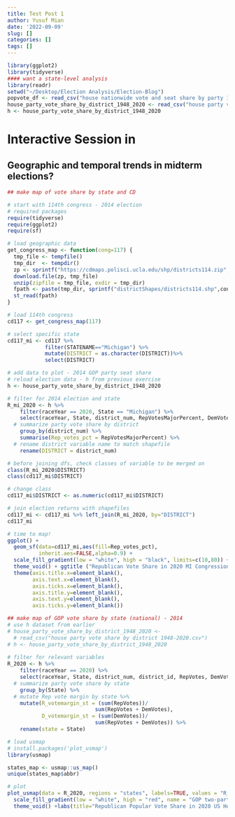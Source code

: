 ```yaml
---
title: Test Post 1
author: Yusuf Mian
date: '2022-09-09'
slug: []
categories: []
tags: []
---
```



```r
library(ggplot2)
library(tidyverse)
#### want a state-level analysis
library(readr)
setwd("~/Desktop/Election Analysis/Election-Blog")
popvote_df <- read_csv("house nationwide vote and seat share by party 1948-2020.csv")
house_party_vote_share_by_district_1948_2020 <- read_csv("house party vote share by district 1948-2020.csv")
h <- house_party_vote_share_by_district_1948_2020
```

# Interactive Session in \texttt{R Studio}

## Geographic and temporal trends in midterm elections?

```r
## make map of vote share by state and CD

# start with 114th congress - 2014 election
# required packages 
require(tidyverse)
require(ggplot2)
require(sf)

# load geographic data
get_congress_map <- function(cong=117) {
  tmp_file <- tempfile()
  tmp_dir  <- tempdir()
  zp <- sprintf("https://cdmaps.polisci.ucla.edu/shp/districts114.zip",cong)
  download.file(zp, tmp_file)
  unzip(zipfile = tmp_file, exdir = tmp_dir)
  fpath <- paste(tmp_dir, sprintf("districtShapes/districts114.shp",cong), sep = "/")
  st_read(fpath)
}

# load 114th congress
cd117 <- get_congress_map(117)

# select specific state 
cd117_mi <- cd117 %>% 
            filter(STATENAME=="Michigan") %>%
            mutate(DISTRICT = as.character(DISTRICT))%>%
            select(DISTRICT)

# add data to plot - 2014 GOP party seat share
# reload election data - h from previous exercise
h <- house_party_vote_share_by_district_1948_2020

# filter for 2014 election and state
R_mi_2020 <- h %>%
    filter(raceYear == 2020, State == "Michigan") %>%
    select(raceYear, State, district_num, RepVotesMajorPercent, DemVotesMajorPercent) %>%
  # summarize party vote share by district
    group_by(district_num) %>%
    summarise(Rep_votes_pct = RepVotesMajorPercent) %>%
  # rename district variable name to match shapefile
    rename(DISTRICT = district_num)

# before joining dfs, check classes of variable to be merged on
class(R_mi_2020$DISTRICT)
class(cd117_mi$DISTRICT)

# change class
cd117_mi$DISTRICT <- as.numeric(cd117_mi$DISTRICT)

# join election returns with shapefiles
cd117_mi <- cd117_mi %>% left_join(R_mi_2020, by="DISTRICT")
cd117_mi

# time to map!
ggplot() + 
  geom_sf(data=cd117_mi,aes(fill=Rep_votes_pct),
          inherit.aes=FALSE,alpha=0.9) + 
  scale_fill_gradient(low = "white", high = "black", limits=c(10,80)) +
  theme_void() + ggtitle ("Republican Vote Share in 2020 MI Congressional Elections")
  theme(axis.title.x=element_blank(),
        axis.text.x=element_blank(),
        axis.ticks.x=element_blank(),
        axis.title.y=element_blank(),
        axis.text.y=element_blank(),
        axis.ticks.y=element_blank()) 

## make map of GOP vote share by state (national) - 2014
# use h dataset from earlier
# house_party_vote_share_by_district_1948_2020 <- 
  # read_csv("house party vote share by district 1948-2020.csv")
# h <- house_party_vote_share_by_district_1948_2020
 
# filter for relevant variables
R_2020 <- h %>%
    filter(raceYear == 2020) %>%
    select(raceYear, State, district_num, district_id, RepVotes, DemVotes) %>%
  # summarize party vote share by state
    group_by(State) %>%
  # mutate Rep vote margin by state %>%
    mutate(R_votemargin_st = (sum(RepVotes))/
                            sum(RepVotes + DemVotes),
           D_votemargin_st = (sum(DemVotes))/
                            sum(RepVotes + DemVotes)) %>%
    rename(state = State)

# load usmap
# install.packages('plot_usmap')
library(usmap)

states_map <- usmap::us_map()
unique(states_map$abbr)

# plot
plot_usmap(data = R_2020, regions = "states", labels=TRUE, values = "R_votemargin_st") + 
  scale_fill_gradient(low = "white", high = "red", name = "GOP two-party voteshare margin") +
  theme_void() +labs(title="Republican Popular Vote Share in 2020 US House Elections")

```